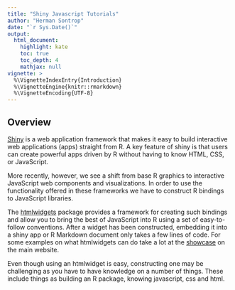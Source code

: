 ```yaml
---
title: "Shiny Javascript Tutorials"
author: "Herman Sontrop"
date: "`r Sys.Date()`"
output: 
  html_document:
    highlight: kate
    toc: true
    toc_depth: 4
    mathjax: null
vignette: >
  %\VignetteIndexEntry{Introduction}
  %\VignetteEngine{knitr::rmarkdown}
  %\VignetteEncoding{UTF-8}
---
```


## Overview

[Shiny](http://shiny.rstudio.com/) is a web application framework that makes it easy to build interactive web applications (apps) straight from R. A key feature of shiny is that users can create powerful apps driven by R without having to know HTML, CSS, or JavaScript.


More recently, however, we see a shift from base R graphics to interactive JavaScript web components and visualizations. In order to use the functionality offered in these frameworks we have to construct R bindings to JavaScript libraries. 


The [htmlwidgets](http://www.htmlwidgets.org/) package provides a framework for creating such bindings and allow you to bring the best of JavaScript into R using a set of easy-to-follow conventions. After a widget has been constructed, embedding it into a shiny app or R Markdown document only takes a few lines of code. For some examples on what htmlwidgets can do take a lot at the [showcase](http://www.htmlwidgets.org/showcase_leaflet.html) on the main website.


Even though using an htmlwidget is easy, constructing one may be challenging as you have to have knowledge on a number of things. These include things as building an R package, knowing javascript, css and html.   


